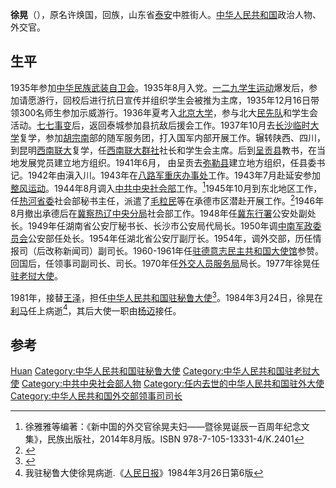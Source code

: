 {{Otheruses|徐晃}}
'''徐晃'''（{{bd|1915年||1984年|3月24日}}），原名许焕国，回族，山东省[[泰安|泰安]]中胜街人。[[中华人民共和国|中华人民共和国]]政治人物、外交官。
==生平==
1935年参加[[中华民族武装自卫会|中华民族武装自卫会]]。1935年8月入党。[[一二九学生运动|一二九学生运动]]爆发后，参加请愿游行，回校后进行抗日宣传并组织学生会被推为主席，1935年12月16日带领300名师生参加示威游行。1936年夏考入[[北京大学|北京大学]]，参与北大[[民先队|民先队]]和学生会活动。[[七七事变|七七事变]]后，返回泰城参加县抗敌后援会工作。1937年10月去[[长沙临时大学|长沙临时大学]]复学，参加[[胡宗南|胡宗南]]部的随军服务团，打入国军内部开展工作。辗转陕西、四川，到昆明[[西南联大|西南联大]]复学，任[[西南联大群社|西南联大群社]]社长和学生会主席。后到[[呈贡县|呈贡县]]教书，在当地发展党员建立地方组织。1941年6月， 由呈贡去[[弥勒县|弥勒县]]建立地方组织，任县委书记。1942年由滇入川。1943年在[[八路军重庆办事处|八路军重庆办事处]]工作。1943年7月赴延安参加[[整风运动|整风运动]]。1944年8月调入[[中共中央社会部|中共中央社会部]]工作。<ref> 徐雅雅等编著：《新中国的外交官徐晃夫妇——暨徐晃诞辰一百周年纪念文集》，民族出版社，2014年8月版。ISBN 978-7-105-13331-4/K.2401</ref>1945年10月到东北地区工作，任[[热河省|热河省委]]社会部秘书主任，派遣了[[毛粒民|毛粒民]]等在承德市区潜赴开展工作。<ref>{{Cite web |url=http://news.sina.com.cn/o/2009-08-10/174516098570s.shtml |title=记者尉迟国利：“承德市党史办和承德电视台正在联合制作的大型纪实专题片《特殊使命》承德开拍”，《燕赵都市报》，2009年08月10日。该片以毛粒民为主线再现了1945年到1948年地下工作者的斗争史实。该电视专题片可见https://v.youku.com/v_show/id_XNTI2OTEyMjE2.html |access-date=2019-10-27 |archive-date=2019-10-27 |archive-url=https://web.archive.org/web/20191027001342/http://news.sina.com.cn/o/2009-08-10/174516098570s.shtml |dead-url=no }}</ref>1946年8月撤出承德后在[[冀察热辽中央分局|冀察热辽中央分局]]社会部工作。1948年任[[冀东行署|冀东行署]]公安处副处长。1949年任湖南省公安厅秘书长、长沙市公安局代局长。1950年调[[中南军政委员会|中南军政委员会]]公安部任处长。1954年任湖北省公安厅副厅长。1954年，调外交部，历任情报司（后改称新闻司）副司长。1960-1961年任[[驻德意志民主共和国大使馆|驻德意志民主共和国大使馆]]参赞。回国后，任领事司副司长、司长。1970年任[[外交人员服务局|外交人员服务局]]局长。1977年徐晃任[[中国驻老撾大使列表|驻老挝大使]]。 

1981年，接替[[王泽_(外交官)|王泽]]，担任[[中国驻秘鲁大使列表|中华人民共和国驻秘鲁大使]]<ref>{{cite web|author=中华人民共和国外交部|title=中国驻秘鲁历任大使|url=http://www.mfa.gov.cn/chn/pds/ziliao/wjrw/2167/2174/t9288.htm|publisher=中华人民共和国外交部|accessdate=2012-03-09}}</ref>。1984年3月24日，徐晃在[[利马|利马]]任上病逝<ref>我驻秘鲁大使徐晃病逝.《[[人民日报|人民日报]]》1984年3月26日第6版</ref>，其后大使一职由[[杨迈|杨迈]]接任。

== 参考 ==
{{reflist}}

{{start box}}
{{s-dip}}
{{succession box|[[國鷹|國鷹]]|[[梁楓|梁楓]]|[[中国驻老撾大使列表|中华人民共和国驻老撾大使]]|1977年12月-1981年6月}}
{{succession box|[[王泽_(外交官)|王泽]]|[[杨迈|杨迈]]|[[中国驻秘鲁大使列表|中华人民共和国驻秘鲁大使]]|1981年11月-1984年3月}}
{{end box}}

{{Authority control}}
{{DEFAULTSORT:Xu徐}}
[[Category:徐姓|Huan]]
[[Category:中华人民共和国驻秘鲁大使|Category:中华人民共和国驻秘鲁大使]]
[[Category:中华人民共和国驻老挝大使|Category:中华人民共和国驻老挝大使]]
[[Category:中共中央社会部人物|Category:中共中央社会部人物]]
[[Category:任内去世的中华人民共和国驻外大使|Category:任内去世的中华人民共和国驻外大使]]
[[Category:中华人民共和国外交部领事司司长|Category:中华人民共和国外交部领事司司长]]